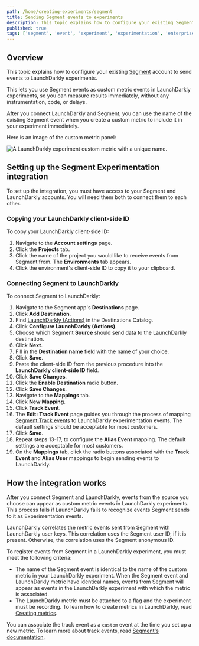 ```yaml
---
path: /home/creating-experiments/segment
title: Sending Segment events to experiments
description: This topic explains how to configure your existing Segment account to send events to LaunchDarkly experiments so you can measure results immediately.
published: true
tags: ['segment', 'event', 'experiment', 'experimentation', 'enterprise']
---
```


## Overview

This topic explains how to configure your existing [Segment](https://segment.com/) account to send events to LaunchDarkly experiments.

This lets you use Segment events as custom metric events in LaunchDarkly experiments, so you can measure results immediately, without any instrumentation, code, or delays.

After you connect LaunchDarkly and Segment, you can use the name of the existing Segment event when you create a custom metric to include it in your experiment immediately.

Here is an image of the custom metric panel:

![A LaunchDarkly experiment custom metric with a unique name.](experiment-segment-event.png)

## Setting up the Segment Experimentation integration

To set up the integration, you must have access to your Segment and LaunchDarkly accounts. You will need them both to connect them to each other.

### Copying your LaunchDarkly client-side ID

To copy your LaunchDarkly client-side ID:

1. Navigate to the **Account settings** page.
2. Click the **Projects** tab.
3. Click the name of the project you would like to receive events from Segment from. The **Environments** tab appears.
4. Click the environment's client-side ID to copy it to your clipboard.

### Connecting Segment to LaunchDarkly

To connect Segment to LaunchDarkly:

1. Navigate to the Segment app's **Destinations** page.
2. Click **Add Destination**.
3. Find [LaunchDarkly (Actions)](https://segment.com/docs/connections/destinations/catalog/actions-launchdarkly/) in the Destinations Catalog.
4. Click **Configure LaunchDarkly (Actions)**.
5. Choose which Segment **Source** should send data to the LaunchDarkly destination.
6. Click **Next**.
7. Fill in the **Destination name** field with the name of your choice.
8. Click **Save**.
9. Paste the client-side ID from the previous procedure into the **LaunchDarkly client-side ID** field.
10. Click **Save Changes**.
11. Click the **Enable Destination** radio button.
12. Click **Save Changes**.
13. Navigate to the **Mappings** tab.
14. Click **New Mapping**.
15. Click **Track Event**.
16. The **Edit: Track Event** page guides you through the process of mapping [Segment Track events](https://segment.com/docs/connections/spec/track/) to LaunchDarkly experimentation events. The default settings should be acceptable for most customers. 
17. Click **Save**.
17. Repeat steps 13-17, to configure the **Alias Event** mapping. The default settings are acceptable for most customers.
18. On the **Mappings** tab, click the radio buttons associated with the **Track Event** and **Alias User** mappings to begin sending events to LaunchDarkly.

## How the integration works

After you connect Segment and LaunchDarkly, events from the source you choose can appear as custom metric events in LaunchDarkly experiments. This process fails if LaunchDarkly fails to recognize events Segment sends to it as Experimentation events.

LaunchDarkly correlates the metric events sent from Segment with LaunchDarkly user keys. This correlation uses the Segment user ID, if it is present. Otherwise, the correlation uses the Segment anonymous ID.

To register events from Segment in a LaunchDarkly experiment, you must meet the following criteria:

- The name of the Segment event is identical to the name of the custom metric in your LaunchDarkly experiment. When the Segment event and LaunchDarkly metric have identical names, events from Segment will appear as events in the LaunchDarkly experiment with which the metric is associated.
- The LaunchDarkly metric must be attached to a flag and the experiment must be recording. To learn how to create metrics in LaunchDarkly, read [Creating metrics](/home/creating-experiments/metrics).

You can associate the track event as a `custom` event at the time you set up a new metric. To learn more about track events, read [Segment's documentation](https://segment.com/docs/connections/spec/track/).
